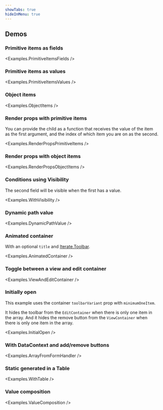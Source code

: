 ```yaml
---
showTabs: true
hideInMenu: true
---
```



## Demos

### Primitive items as fields

<Examples.PrimitiveItemsFields />

### Primitive items as values

<Examples.PrimitiveItemsValues />

### Object items

<Examples.ObjectItems />

### Render props with primitive items

You can provide the child as a function that receives the value of the item as the first argument, and the index of which item you are on as the second.

<Examples.RenderPropsPrimitiveItems />

### Render props with object items

<Examples.RenderPropsObjectItems />

### Conditions using Visibility

The second field will be visible when the first has a value.

<Examples.WithVisibility />

### Dynamic path value

<Examples.DynamicPathValue />

### Animated container

With an optional `title` and [Iterate.Toolbar](/uilib/extensions/forms/Iterate/Toolbar/).

<Examples.AnimatedContainer />

### Toggle between a view and edit container

<Examples.ViewAndEditContainer />

### Initially open

This example uses the container `toolbarVariant` prop with `minimumOneItem`.

It hides the toolbar from the `EditContainer` when there is only one item in the array. And it hides the remove button from the `ViewContainer` when there is only one item in the array.

<Examples.InitialOpen />

### With DataContext and add/remove buttons

<Examples.ArrayFromFormHandler />

### Static generated in a Table

<Examples.WithTable />

### Value composition

<Examples.ValueComposition />
